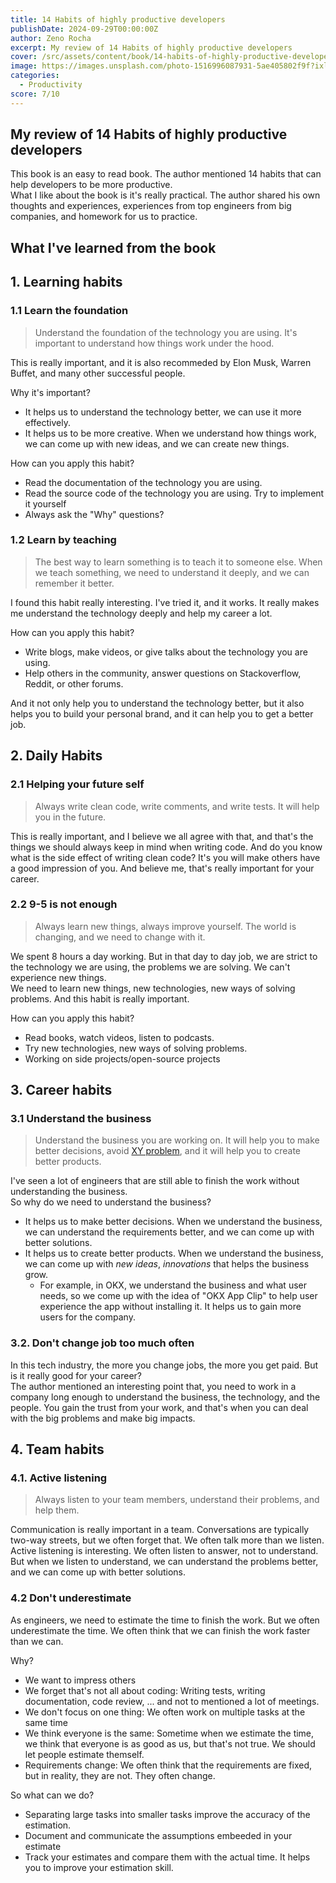 ```yaml
---
title: 14 Habits of highly productive developers
publishDate: 2024-09-29T00:00:00Z
author: Zeno Rocha
excerpt: My review of 14 Habits of highly productive developers
cover: /src/assets/content/book/14-habits-of-highly-productive-developers/cover.jpg
image: https://images.unsplash.com/photo-1516996087931-5ae405802f9f?ixlib=rb-4.0.3&ixid=M3wxMjA3fDB8MHxwaG90by1wYWdlfHx8fGVufDB8fHx8fA%3D%3D&auto=format&fit=crop&w=2070&q=80
categories: 
  - Productivity
score: 7/10
---
```



## My review of 14 Habits of highly productive developers

This book is an easy to read book. The author mentioned 14 habits that can help developers to be more productive.   
What I like about the book is it's really practical. The author shared his own thoughts and experiences, experiences from top engineers from big companies, and homework for us to practice.   

## What I've learned from the book

## 1. Learning habits

### 1.1 Learn the foundation

> Understand the foundation of the technology you are using. It's important to understand how things work under the hood.

This is really important, and it is also recommeded by Elon Musk, Warren Buffet, and many other successful people.   

Why it's important?

- It helps us to understand the technology better, we can use it more effectively.
- It helps us to be more creative. When we understand how things work, we can come up with new ideas, and we can create new things.

How can you apply this habit?

- Read the documentation of the technology you are using.
- Read the source code of the technology you are using. Try to implement it yourself
- Always ask the "Why" questions?

### 1.2 Learn by teaching

>  The best way to learn something is to teach it to someone else. When we teach something, we need to understand it deeply, and we can remember it better.

I found this habit really interesting. I've tried it, and it works. It really makes me understand the technology deeply and help my career a lot.

How can you apply this habit?

- Write blogs, make videos, or give talks about the technology you are using.
- Help others in the community, answer questions on Stackoverflow, Reddit, or other forums.

And it not only help you to understand the technology better, but it also helps you to build your personal brand, and it can help you to get a better job.

## 2. Daily Habits

### 2.1 Helping your future self

> Always write clean code, write comments, and write tests. It will help you in the future.

This is really important, and I believe we all agree with that, and that's the things we should always keep in mind when writing code. 
And do you know what is the side effect of writing clean code? It's you will make others have a good impression of you. And believe me, that's really important for your career.

### 2.2 9-5 is not enough

> Always learn new things, always improve yourself. The world is changing, and we need to change with it.

We spent 8 hours a day working. But in that day to day job, we are strict to the technology we are using, the problems we are solving. We can't experience new things.      
We need to learn new things, new technologies, new ways of solving problems. And this habit is really important.

How can you apply this habit?

- Read books, watch videos, listen to podcasts.
- Try new technologies, new ways of solving problems.
- Working on side projects/open-source projects

## 3. Career habits

### 3.1 Understand the business

> Understand the business you are working on. It will help you to make better decisions, avoid [XY problem](https://xyproblem.info/), and it will help you to create better products.

I've seen a lot of engineers that are still able to finish the work without understanding the business.    
So why do we need to understand the business? 

- It helps us to make better decisions. When we understand the business, we can understand the requirements better, and we can come up with better solutions.
- It helps us to create better products. When we understand the business, we can come up with *new ideas*, *innovations* that helps the business grow.
  + For example, in OKX, we understand the business and what user needs, so we come up with the idea of "OKX App Clip" to help user experience the app without installing it. It helps us to gain more users for the company.

### 3.2. Don't change job too much often

In this tech industry, the more you change jobs, the more you get paid. But is it really good for your career?   
The author mentioned an interesting point that, you need to work in a company long enough to understand the business, the technology, and the people. You gain the trust from your work, and that's when you can deal with the big problems and make big impacts.   

<SubscriptionCard/>

## 4. Team habits

### 4.1. Active listening

> Always listen to your team members, understand their problems, and help them.

Communication is really important in a team. Conversations are typically two-way streets, but we often forget that. We often talk more than we listen.
Active listening is interesting. We often listen to answer, not to understand. But when we listen to understand, we can understand the problems better, and we can come up with better solutions.   

### 4.2 Don't underestimate 
As engineers, we need to estimate the time to finish the work. But we often underestimate the time. We often think that we can finish the work faster than we can.

Why?   

- We want to impress others
- We forget that's not all about coding: Writing tests, writing documentation, code review, ... and not to mentioned a lot of meetings.
- We don't focus on one thing: We often work on multiple tasks at the same time
- We think everyone is the same: Sometime when we estimate the time, we think that everyone is as good as us, but that's not true. We should let people estimate themself.
- Requirements change: We often think that the requirements are fixed, but in reality, they are not. They often change.

So what can we do?

- Separating large tasks into smaller tasks improve the accuracy of the estimation.
- Document and communicate the assumptions embeeded in your estimate
- Track your estimates and compare them with the actual time. It helps you to improve your estimation skill.